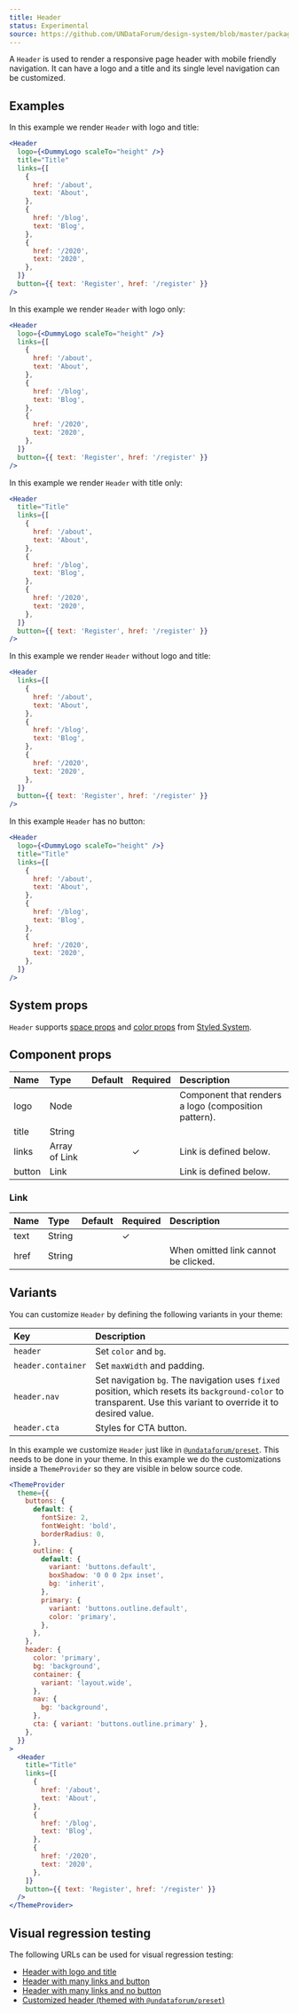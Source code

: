 ```yaml
---
title: Header
status: Experimental
source: https://github.com/UNDataForum/design-system/blob/master/packages/components/src/header.js
---
```


A `Header` is used to render a responsive page header with mobile friendly
navigation. It can have a logo and a title and its single level navigation can
be customized.

## Examples

In this example we render `Header` with logo and title:

```jsx live
<Header
  logo={<DummyLogo scaleTo="height" />}
  title="Title"
  links={[
    {
      href: '/about',
      text: 'About',
    },
    {
      href: '/blog',
      text: 'Blog',
    },
    {
      href: '/2020',
      text: '2020',
    },
  ]}
  button={{ text: 'Register', href: '/register' }}
/>
```

In this example we render `Header` with logo only:

```jsx live
<Header
  logo={<DummyLogo scaleTo="height" />}
  links={[
    {
      href: '/about',
      text: 'About',
    },
    {
      href: '/blog',
      text: 'Blog',
    },
    {
      href: '/2020',
      text: '2020',
    },
  ]}
  button={{ text: 'Register', href: '/register' }}
/>
```

In this example we render `Header` with title only:

```jsx live
<Header
  title="Title"
  links={[
    {
      href: '/about',
      text: 'About',
    },
    {
      href: '/blog',
      text: 'Blog',
    },
    {
      href: '/2020',
      text: '2020',
    },
  ]}
  button={{ text: 'Register', href: '/register' }}
/>
```

In this example we render `Header` without logo and title:

```jsx live
<Header
  links={[
    {
      href: '/about',
      text: 'About',
    },
    {
      href: '/blog',
      text: 'Blog',
    },
    {
      href: '/2020',
      text: '2020',
    },
  ]}
  button={{ text: 'Register', href: '/register' }}
/>
```

In this example `Header` has no button:

```jsx live
<Header
  logo={<DummyLogo scaleTo="height" />}
  title="Title"
  links={[
    {
      href: '/about',
      text: 'About',
    },
    {
      href: '/blog',
      text: 'Blog',
    },
    {
      href: '/2020',
      text: '2020',
    },
  ]}
/>
```

## System props

`Header` supports [space props](https://styled-system.com/api#space) and
[color props](https://styled-system.com/api#color) from
[Styled System](https://styled-system.com/).

## Component props

| Name   | Type          | Default | Required | Description                                          |
| :----- | :------------ | :------ | :------- | :--------------------------------------------------- |
| logo   | Node          |         |          | Component that renders a logo (composition pattern). |
| title  | String        |         |          |                                                      |
| links  | Array of Link |         | ✓        | Link is defined below.                               |
| button | Link          |         |          | Link is defined below.                               |

### Link

| Name | Type   | Default | Required | Description                          |
| :--- | :----- | :------ | :------- | :----------------------------------- |
| text | String |         | ✓        |                                      |
| href | String |         |          | When omitted link cannot be clicked. |

## Variants

You can customize `Header` by defining the following variants in your theme:

| Key                | Description                                                                                                                                                      |
| :----------------- | :--------------------------------------------------------------------------------------------------------------------------------------------------------------- |
| `header`           | Set `color` and `bg`.                                                                                                                                            |
| `header.container` | Set `maxWidth` and padding.                                                                                                                                      |
| `header.nav`       | Set navigation `bg`. The navigation uses `fixed` position, which resets its `background-color` to transparent. Use this variant to override it to desired value. |
| `header.cta`       | Styles for CTA button.                                                                                                                                           |

In this example we customize `Header` just like in
[`@undataforum/preset`](/preset). This needs to be done in your theme. In this
example we do the customizations inside a `ThemeProvider` so they are visible in
below source code.

```jsx live
<ThemeProvider
  theme={{
    buttons: {
      default: {
        fontSize: 2,
        fontWeight: 'bold',
        borderRadius: 0,
      },
      outline: {
        default: {
          variant: 'buttons.default',
          boxShadow: '0 0 0 2px inset',
          bg: 'inherit',
        },
        primary: {
          variant: 'buttons.outline.default',
          color: 'primary',
        },
      },
    },
    header: {
      color: 'primary',
      bg: 'background',
      container: {
        variant: 'layout.wide',
      },
      nav: {
        bg: 'background',
      },
      cta: { variant: 'buttons.outline.primary' },
    },
  }}
>
  <Header
    title="Title"
    links={[
      {
        href: '/about',
        text: 'About',
      },
      {
        href: '/blog',
        text: 'Blog',
      },
      {
        href: '/2020',
        text: '2020',
      },
    ]}
    button={{ text: 'Register', href: '/register' }}
  />
</ThemeProvider>
```

## Visual regression testing

The following URLs can be used for visual regression testing:

- [Header with logo and title](/header/logo-and-title)
- [Header with many links and button](/header/many-links-and-button)
- [Header with many links and no button](/header/many-links-no-button)
- [Customized header (themed with `@undataforum/preset`)](/header/undataforum-header)
